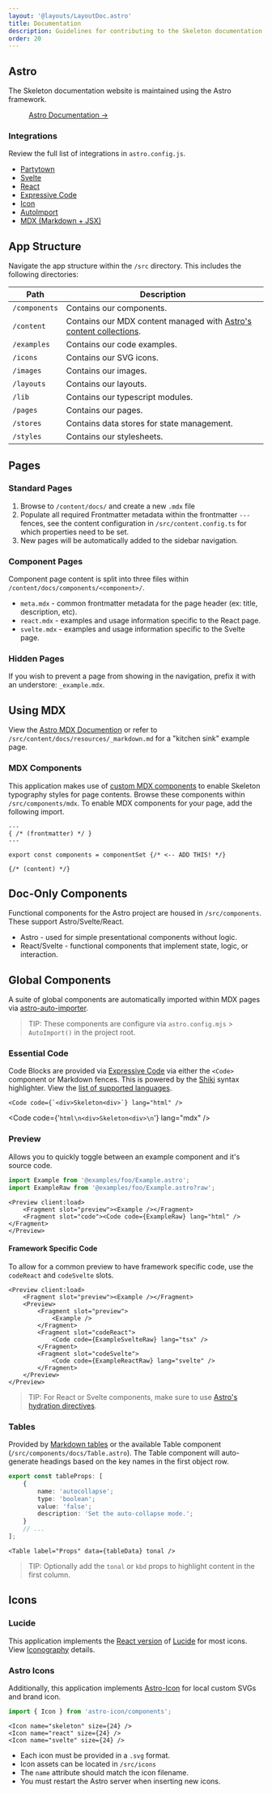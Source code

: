 ```yaml
---
layout: '@layouts/LayoutDoc.astro'
title: Documentation
description: Guidelines for contributing to the Skeleton documentation website.
order: 20
---
```



## Astro

The Skeleton documentation website is maintained using the Astro framework.

<figure class="linker bg-noise">
	<a href="https://astro.build/" target="_blank" class="btn preset-filled">
		Astro Documentation &rarr;
	</a>
</figure>

### Integrations

Review the full list of integrations in `astro.config.js`.

- [Partytown](https://docs.astro.build/en/guides/integrations-guide/partytown/)
- [Svelte](https://docs.astro.build/en/guides/integrations-guide/svelte/)
- [React](https://docs.astro.build/en/guides/integrations-guide/react/)
- [Expressive Code](https://expressive-code.com/)
- [Icon](https://www.astroicon.dev/)
- [AutoImport](https://github.com/delucis/astro-auto-import)
- [MDX (Markdown + JSX)](https://docs.astro.build/en/guides/markdown-content/)

## App Structure

Navigate the app structure within the `/src` directory. This includes the following directories:

| Path          | Description                                                                                                                   |
| ------------- | ----------------------------------------------------------------------------------------------------------------------------- |
| `/components` | Contains our components.                                                                                                      |
| `/content`    | Contains our MDX content managed with [Astro's content collections](https://docs.astro.build/en/guides/content-collections/). |
| `/examples`   | Contains our code examples.                                                                                                   |
| `/icons`      | Contains our SVG icons.                                                                                                       |
| `/images`     | Contains our images.                                                                                                          |
| `/layouts`    | Contains our layouts.                                                                                                         |
| `/lib`        | Contains our typescript modules.                                                                                              |
| `/pages`      | Contains our pages.                                                                                                           |
| `/stores`     | Contains data stores for state management.                                                                                    |
| `/styles`     | Contains our stylesheets.                                                                                                     |

## Pages

### Standard Pages

1. Browse to `/content/docs/` and create a new `.mdx` file
2. Populate all required Frontmatter metadata within the frontmatter `---` fences, see the content configuration in `/src/content.config.ts` for which properties need to be set.
3. New pages will be automatically added to the sidebar navigation.

### Component Pages

Component page content is split into three files within `/content/docs/components/<component>/`.

- `meta.mdx` - common frontmatter metadata for the page header (ex: title, description, etc).
- `react.mdx` - examples and usage information specific to the React page.
- `svelte.mdx` - examples and usage information specific to the Svelte page.

### Hidden Pages

If you wish to prevent a page from showing in the navigation, prefix it with an understore: `_example.mdx`.

## Using MDX

View the [Astro MDX Documention](https://docs.astro.build/en/guides/markdown-content/) or refer to `/src/content/docs/resources/_markdown.md` for a "kitchen sink" example page.

### MDX Components

This application makes use of [custom MDX components](https://mdxjs.com/table-of-components/) to enable Skeleton typography styles for page contents. Browse these components within `/src/components/mdx`. To enable MDX components for your page, add the following import.

```mdx
---
{ /* (frontmatter) */ }
---

export const components = componentSet {/* <-- ADD THIS! */}

{/* (content) */}
```

## Doc-Only Components

Functional components for the Astro project are housed in `/src/components`. These support Astro/Svelte/React.

- Astro - used for simple presentational components without logic.
- React/Svelte - functional components that implement state, logic, or interaction.

## Global Components

A suite of global components are automatically imported within MDX pages via [astro-auto-importer](https://github.com/delucis/astro-auto-import/tree/main/packages/astro-auto-import).

> TIP: These components are configure via `astro.config.mjs` > `AutoImport()` in the project root.

### Essential Code

Code Blocks are provided via [Expressive Code](https://expressive-code.com/) via either the `<Code>` component or Markdown fences. This is powered by the [Shiki](https://shiki.matsu.io/) syntax highlighter. View the [list of supported languages](https://github.com/shikijs/textmate-grammars-themes/blob/main/packages/tm-grammars/README.md).

```tsx
<Code code={`<div>Skeleton<div>`} lang="html" />
```

<Code code={'```html\n<div>Skeleton<div>\n```'} lang="mdx" />

### Preview

Allows you to quickly toggle between an example component and it's source code.

```ts
import Example from '@examples/foo/Example.astro';
import ExampleRaw from '@examples/foo/Example.astro?raw';
```

```astro
<Preview client:load>
	<Fragment slot="preview"><Example /></Fragment>
	<Fragment slot="code"><Code code={ExampleRaw} lang="html" /></Fragment>
</Preview>
```

#### Framework Specific Code

To allow for a common preview to have framework specific code, use the `codeReact` and `codeSvelte` slots.

```astro
<Preview client:load>
	<Fragment slot="preview"><Example /></Fragment>
	<Preview>
		<Fragment slot="preview">
			<Example />
		</Fragment>
		<Fragment slot="codeReact">
			<Code code={ExampleSvelteRaw} lang="tsx" />
		</Fragment>
		<Fragment slot="codeSvelte">
			<Code code={ExampleReactRaw} lang="svelte" />
		</Fragment>
	</Preview>
</Preview>
```

> TIP: For React or Svelte components, make sure to use [Astro's hydration directives](https://docs.astro.build/en/guides/framework-components/#hydrating-interactive-components).

### Tables

Provided by [Markdown tables](https://www.tablesgenerator.com/markdown_tables) or the available Table component (`/src/components/docs/Table.astro`). The Table component will auto-generate headings based on the key names in the first object row.

```ts
export const tableProps: [
	{
		name: 'autocollapse';
		type: 'boolean';
		value: 'false';
		description: 'Set the auto-collapse mode.';
	}
	// ...
];
```

```svelte
<Table label="Props" data={tableData} tonal />
```

> TIP: Optionally add the `tonal` or `kbd` props to highlight content in the first column.

## Icons

### Lucide

This application implements the [React version](https://lucide.dev/guide/packages/lucide-react) of [Lucide](https://lucide.dev/) for most icons. View <a href="/docs/integrations/iconography/svelte" class="anchor">Iconography</a> details.

### Astro Icons

Additionally, this application implements [Astro-Icon](https://www.astroicon.dev/) for local custom SVGs and brand icon.

```ts
import { Icon } from 'astro-icon/components';
```

```tsx
<Icon name="skeleton" size={24} />
<Icon name="react" size={24} />
<Icon name="svelte" size={24} />
```

- Each icon must be provided in a `.svg` format.
- Icon assets can be located in `/src/icons`
- The `name` attribute should match the icon filename.
- You must restart the Astro server when inserting new icons.
